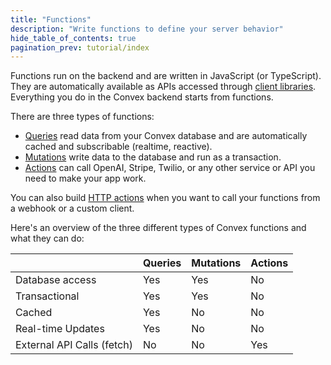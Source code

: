 ```yaml
---
title: "Functions"
description: "Write functions to define your server behavior"
hide_table_of_contents: true
pagination_prev: tutorial/index
---
```


Functions run on the backend and are written in JavaScript (or TypeScript). They
are automatically available as APIs accessed through
[client libraries](/client/react.mdx). Everything you do in the Convex backend
starts from functions.

There are three types of functions:

- [Queries](/functions/query-functions.mdx) read data from your Convex database
  and are automatically cached and subscribable (realtime, reactive).
- [Mutations](/functions/mutation-functions.mdx) write data to the database and
  run as a transaction.
- [Actions](/functions/actions.mdx) can call OpenAI, Stripe, Twilio, or any
  other service or API you need to make your app work.

You can also build [HTTP actions](/functions/http-actions.mdx) when you want to
call your functions from a webhook or a custom client.

Here's an overview of the three different types of Convex functions and what
they can do:

|                            | Queries | Mutations | Actions |
| -------------------------- | ------- | --------- | ------- |
| Database access            | Yes     | Yes       | No      |
| Transactional              | Yes     | Yes       | No      |
| Cached                     | Yes     | No        | No      |
| Real-time Updates          | Yes     | No        | No      |
| External API Calls (fetch) | No      | No        | Yes     |
